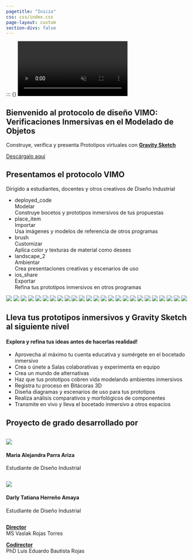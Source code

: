 ---
pagetitle: "Inicio"
css: css/index.css
page-layout: custom
section-divs: false
---

::: {.hero-banner}
::: {}
<video playsinline autoplay muted loop>
     <source src="imgs/banner.mp4" type="video/mp4">
    Tu navegador no soporta reproducción de videos.
</video>

::: {.content-block}


::: {.hero-text}
# Bienvenido al protocolo de diseño VIMO: Verificaciones Inmersivas en el Modelado de Objetos

Construye, verifica y presenta Prototipos virtuales con **[Gravity Sketch](https://www.gravitysketch.com/)**

[Descárgalo aquí](/practicas.qmd){.button-34  role="button"}
:::
:::
:::

::: {.header-text} 
::: {.content-container}
::: {.header-block}


::: {.parrafo}
# Presentamos el protocolo VIMO

Dirigido a estudiantes, docentes y otros creativos de Diseño Industrial
:::

<link rel="stylesheet" href="https://fonts.googleapis.com/css2?family=Material+Symbols+Outlined:opsz,wght,FILL,GRAD@48,400,0,0" />
<ul class="lista">
    <li style="--accent-color:#8823c7">
        <div class="icon"><span class="material-symbols-outlined">deployed_code</span></div>
        <div class="title">Modelar</div>
        <div class="descr">Construye bocetos y prototipos inmersivos de tus propuestas</div>
    </li>
    <li style="--accent-color:#bb11af">
        <div class="icon"><span class="material-symbols-outlined">place_item</span></div>
        <div class="title">Importar</div>
        <div class="descr">Usa imágenes y modelos de referencia de otros programas</div>
    </li>
    <li style="--accent-color:#ea0099">
        <div class="icon"><span class="material-symbols-outlined">brush</span></div>
        <div class="title">Customizar</div>
        <div class="descr">Aplica color y texturas de material como desees</div>
    </li>
    <li style="--accent-color:#f46861">
        <div class="icon"><span class="material-symbols-outlined">landscape_2</span></div>
        <div class="title">Ambientar</div>
        <div class="descr">Crea presentaciones creativas y escenarios de uso</div>
    </li>
    <li style="--accent-color:#FCBA35">
        <div class="icon"><span class="material-symbols-outlined">ios_share</span></div>
        <div class="title">Exportar</div>
        <div class="descr">Refina tus prototipos inmersivos en otros programas</div>
    </li>
</ul>

:::
:::
:::

:::{.column-screen}

```{=html}
<div class="wrapper">
    <div class="container">
    <div class="marquee">
        <div>
            <span><img src="imgs/evidencias/0.png"><span>
            <span><img src="imgs/evidencias/1.png"><span>
            <span><img src="imgs/evidencias/2.png"><span>
            <span><img src="imgs/evidencias/3.png"><span>
            <span><img src="imgs/evidencias/4.png"><span>
            <span><img src="imgs/evidencias/5.png"><span>
            <span><img src="imgs/evidencias/6.png"><span>
            <span><img src="imgs/evidencias/7.png"><span>
            <span><img src="imgs/evidencias/8.png"><span>
            <span><img src="imgs/evidencias/9.png"><span>
            <span><img src="imgs/evidencias/11.png"><span>
            <!-- se repite -->
            <span><img src="imgs/evidencias/0.png"><span>
            <span><img src="imgs/evidencias/1.png"><span>
            <span><img src="imgs/evidencias/2.png"><span>
            <span><img src="imgs/evidencias/3.png"><span>
            <span><img src="imgs/evidencias/4.png"><span>
            <span><img src="imgs/evidencias/5.png"><span>
            <span><img src="imgs/evidencias/6.png"><span>
            <span><img src="imgs/evidencias/7.png"><span>
            <span><img src="imgs/evidencias/8.png"><span>
            <span><img src="imgs/evidencias/9.png"><span>
            <span><img src="imgs/evidencias/11.png"><span>
            <span><img src="imgs/evidencias/0.png"><span>
            <span><img src="imgs/evidencias/1.png"><span>
            <span><img src="imgs/evidencias/1.png"><span>
        </div>
    </div>
    </div>
</div>

```
:::

::: {.header-text} 
::: {.content-container}
::: {.header-block}

<!-- inicia grid-->
:::{.grid}
:::{.g-col-6}
:::{.big-h1}

# Lleva tus prototipos inmersivos y Gravity Sketch al siguiente nivel

#### Explora y refina tus ideas antes de hacerlas realidad!

:::
:::


:::{.g-col-6}
* Aprovecha al máximo tu cuenta educativa y sumérgete en el bocetado inmersivo 
* Crea o únete a Salas colaborativas y experimenta en equipo
* Crea un mundo de alternativas 
* Haz que tus prototipos cobren vida modelando ambientes inmersivos
* Registra tu proceso en Bitácoras 3D 
* Diseña diagramas y escenarios de uso para tus prototipos 
* Realiza análisis comparativos y morfológicos de componentes
* Transmite en vivo y lleva el bocetado inmersivo a otros espacios
:::
:::
<!-- termina grid -->


:::
:::
:::

::: {.content-container}
::: {.header-block-borderless}

# Proyecto de grado desarrollado por
::: {.row}

::: {.column}
![](imgs/estudiantes/Alejandra.png){.img-circle}

#### **Maria Alejandra Parra Ariza**
Estudiante de Diseño Industrial
:::
::: {.column}
![](imgs/estudiantes/Darly.png){.img-circle}

#### **Darly Tatiana Herreño Amaya**
Estudiante de Diseño Industrial
:::

:::

[**Director**]{style="text-decoration: underline;"}  
MS Vaslak Rojas Torres

[**Codirector**]{style="text-decoration: underline;"}  
PhD Luis Eduardo Bautista Rojas
:::
:::










<!-- ```{=html}
<div  style="margin: 30px; text-align: left;">
<a class="btn btn-primary" href="/practicas.html" role="button" target="_blank" style="padding: 15px 30px;">Descárgalo aquí</a>
</div>
``` -->

